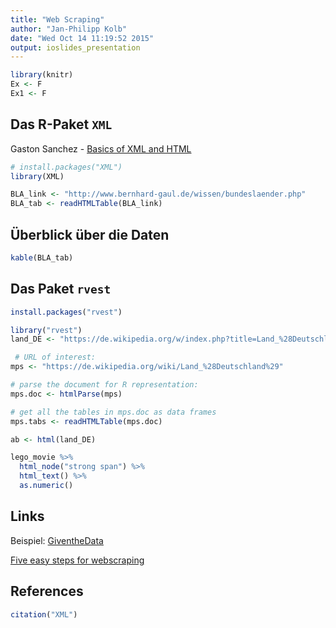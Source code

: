 ```yaml
---
title: "Web Scraping"
author: "Jan-Philipp Kolb"
date: "Wed Oct 14 11:19:52 2015"
output: ioslides_presentation
---
```



```r
library(knitr)
Ex <- F
Ex1 <- F
```




## Das R-Paket `XML`

Gaston Sanchez - [Basics of XML and HTML](https://www.dropbox.com/s/eyd4t9h7n9fx0du/getting_web_data_r3_basics_xml_html.pdf?dl=0)

```r
# install.packages("XML")
library(XML)
```



```r
BLA_link <- "http://www.bernhard-gaul.de/wissen/bundeslaender.php"
BLA_tab <- readHTMLTable(BLA_link)
```

## Überblick über die Daten

```r
kable(BLA_tab)
```

## Das Paket `rvest`

```r
install.packages("rvest")
```

```r
library("rvest")
land_DE <- "https://de.wikipedia.org/w/index.php?title=Land_%28Deutschland%29&action=edit"

 # URL of interest:
mps <- "https://de.wikipedia.org/wiki/Land_%28Deutschland%29" 

# parse the document for R representation:
mps.doc <- htmlParse(mps)

# get all the tables in mps.doc as data frames
mps.tabs <- readHTMLTable(mps.doc) 
```


```r
ab <- html(land_DE)

lego_movie %>% 
  html_node("strong span") %>%
  html_text() %>%
  as.numeric()
```



## Links

Beispiel: [GiventheData](http://giventhedata.blogspot.de/2012/08/r-and-web-for-beginners-part-iii.html)

[Five easy steps for webscraping](http://www.unt.edu/rss/class/Jon/Benchmarks/ScrapingData_L_JDS_Nov2013.pdf)

## References

```r
citation("XML")
```

